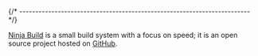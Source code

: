 
{/* ------------------------------------------------------------------------ */}

[Ninja Build](https://ninja-build.org) is a small build system with a focus on speed; it is an open source project hosted on
[GitHub](https://github.com/ninja-build/ninja).
